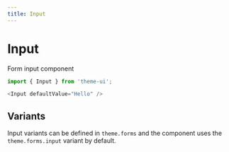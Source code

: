 ```yaml
---
title: Input
---
```


# Input

Form input component

```js
import { Input } from 'theme-ui';
```

```js
<Input defaultValue="Hello" />
```

## Variants

Input variants can be defined in `theme.forms` and the component uses the `theme.forms.input` variant by default.
